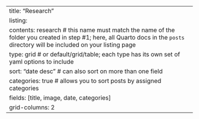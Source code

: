 ---
title: "Research"
listing: 
  contents: research # this name must match the name of the folder you created in step #1; here, all Quarto docs in the `posts` directory will be included on your listing page
  type: grid # or default/grid/table; each type has its own set of yaml options to include
  sort: "date desc" # can also sort on more than one field
  categories: true # allows you to sort posts by assigned categories 
  fields:  [title, image, date, categories]
  grid-columns: 2
---